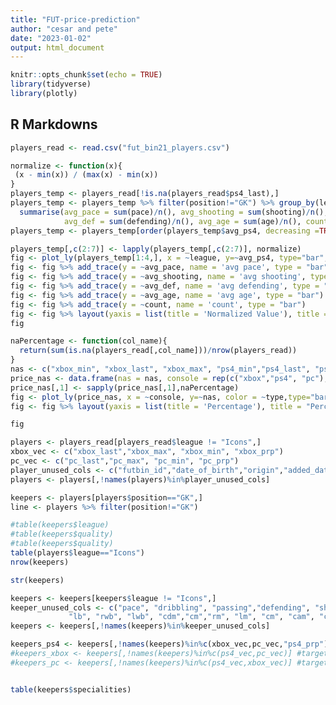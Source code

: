 ```yaml
---
title: "FUT-price-prediction"
author: "cesar and pete"
date: "2023-01-02"
output: html_document
---
```


```r
knitr::opts_chunk$set(echo = TRUE)
library(tidyverse)
library(plotly)
```

## R Markdowns
```r
players_read <- read.csv("fut_bin21_players.csv")
```
```r
normalize <- function(x){
 (x - min(x)) / (max(x) - min(x))
}
players_temp <- players_read[!is.na(players_read$ps4_last),]
players_temp <- players_temp %>% filter(position!="GK") %>% group_by(league) %>% 
  summarise(avg_pace = sum(pace)/n(), avg_shooting = sum(shooting)/n(), avg_ps4 = sum(ps4_last)/n(),
            avg_def = sum(defending)/n(), avg_age = sum(age)/n(), count =n()) 
players_temp <- players_temp[order(players_temp$avg_ps4, decreasing =TRUE),]

players_temp[,c(2:7)] <- lapply(players_temp[,c(2:7)], normalize)
fig <- plot_ly(players_temp[1:4,], x = ~league, y=~avg_ps4, type="bar", name="avg ps4_price")
fig <- fig %>% add_trace(y = ~avg_pace, name = 'avg pace', type = "bar")
fig <- fig %>% add_trace(y = ~avg_shooting, name = 'avg shooting', type = "bar")
fig <- fig %>% add_trace(y = ~avg_def, name = 'avg defending', type = "bar")
fig <- fig %>% add_trace(y = ~avg_age, name = 'avg age', type = "bar")
fig <- fig %>% add_trace(y = ~count, name = 'count', type = "bar")
fig <- fig %>% layout(yaxis = list(title = 'Normalized Value'), title = "Normalized Stats of 4 Most Expensive Leagues", barmode = 'group')
fig

```
```r
naPercentage <- function(col_name){
  return(sum(is.na(players_read[,col_name]))/nrow(players_read))
}
nas <- c("xbox_min", "xbox_last", "xbox_max", "ps4_min","ps4_last", "ps4_max", "pc_min","pc_last", "pc_max")
price_nas <- data.frame(nas = nas, console = rep(c("xbox","ps4", "pc"), each=3), type = rep(c("min", "last", "max"), times=3))
price_nas[,1] <- sapply(price_nas[,1],naPercentage)
fig <- plot_ly(price_nas, x = ~console, y=~nas, color = ~type,type="bar")
fig <- fig %>% layout(yaxis = list(title = 'Percentage'), title = "Percentage Nulls per Console", barmode = 'group')

fig
```
```r
players <- players_read[players_read$league != "Icons",]
xbox_vec <- c("xbox_last","xbox_max", "xbox_min", "xbox_prp")
pc_vec <- c("pc_last","pc_max", "pc_min", "pc_prp")
player_unused_cols <- c("futbin_id","date_of_birth","origin","added_date", "base_id", "resource_id", xbox_vec, pc_vec, "ps4_prp", "specialities")
players <- players[,!names(players)%in%player_unused_cols]
```
```r
keepers <- players[players$position=="GK",]
line <- players %>% filter(position!="GK")
```


```r
#table(keepers$league)
#table(keepers$quality)
#table(keepers$quality)
table(players$league=="Icons")
nrow(keepers)
```
```r
str(keepers)
```
```r
keepers <- keepers[keepers$league != "Icons",]
keeper_unused_cols <- c("pace", "dribbling", "passing","defending", "shooting", "physicality", "cb", "rb",
             "lb", "rwb", "lwb", "cdm","cm","rm", "lm", "cm", "cam", "cf", "rf", "lf", "rw", "lw", "st")
keepers <- keepers[,!names(keepers)%in%keeper_unused_cols]
```
```r

keepers_ps4 <- keepers[,!names(keepers)%in%c(xbox_vec,pc_vec,"ps4_prp")]
#keepers_xbox <- keepers[,!names(keepers)%in%c(ps4_vec,pc_vec)] #target would be mostly nulls
#keepers_pc <- keepers[,!names(keepers)%in%c(ps4_vec,xbox_vec)] #target would be mostly nulls
```
```r
```
```r
table(keepers$specialities)
```
